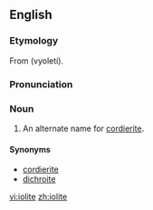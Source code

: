 ==English==
{{wikipedia|Cordierite}}

===Etymology===
From {{Gr.}} {{polytonic|βιολετί}} (vyoletí).

===Pronunciation===
{{Audio-IPA|En-iolite.ogg|/ˈaɪəˌlaɪt/}}

===Noun===
{{en-noun|-}}

# {{context|[[gemology]]}} An alternate name for [[cordierite]].

====Synonyms====
* [[cordierite]]
* [[dichroite]]

[[vi:iolite]]
[[zh:iolite]]
